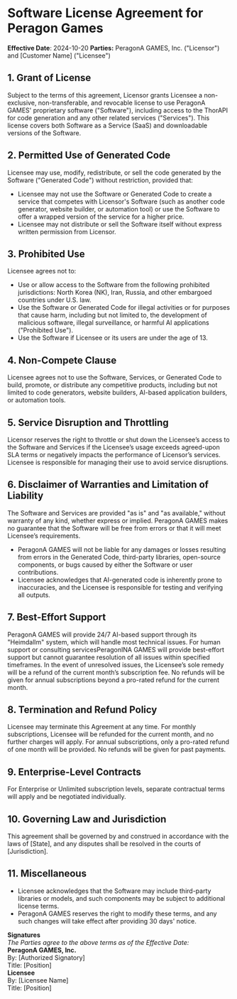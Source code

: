 # Software License Agreement for Peragon Games

**Effective Date**: 2024-10-20
**Parties:** PeragonA GAMES, Inc. ("Licensor") and [Customer Name] ("Licensee")

## 1. Grant of License
Subject to the terms of this agreement, Licensor grants Licensee a non-exclusive, non-transferable, and revocable license to use PeragonA GAMES' proprietary software ("Software"), including access to the ThorAPI for code generation and any other related services ("Services"). This license covers both Software as a Service (SaaS) and downloadable versions of the Software. 

## 2. Permitted Use of Generated Code
Licensee may use, modify, redistribute, or sell the code generated by the Software ("Generated Code") without restriction, provided that:
- Licensee may not use the Software or Generated Code to create a service that competes with Licensor's Software (such as another code generator, website builder, or automation tool) or use the Software to offer a wrapped version of the service for a higher price.
- Licensee may not distribute or sell the Software itself without express written permission from Licensor.

## 3. Prohibited Use
Licensee agrees not to:
- Use or allow access to the Software from the following prohibited jurisdictions: North Korea (NK), Iran, Russia, and other embargoed countries under U.S. law.
- Use the Software or Generated Code for illegal activities or for purposes that cause harm, including but not limited to, the development of malicious software, illegal surveillance, or harmful AI applications ("Prohibited Use").
- Use the Software if Licensee or its users are under the age of 13.

## 4. Non-Compete Clause
Licensee agrees not to use the Software, Services, or Generated Code to build, promote, or distribute any competitive products, including but not limited to code generators, website builders, AI-based application builders, or automation tools.

## 5. Service Disruption and Throttling
Licensor reserves the right to throttle or shut down the Licensee’s access to the Software and Services if the Licensee’s usage exceeds agreed-upon SLA terms or negatively impacts the performance of Licensor’s services. Licensee is responsible for managing their use to avoid service disruptions.

## 6. Disclaimer of Warranties and Limitation of Liability
The Software and Services are provided "as is" and "as available," without warranty of any kind, whether express or implied. PeragonA GAMES makes no guarantee that the Software will be free from errors or that it will meet Licensee’s requirements.
- PeragonA GAMES will not be liable for any damages or losses resulting from errors in the Generated Code, third-party libraries, open-source components, or bugs caused by either the Software or user contributions.
- Licensee acknowledges that AI-generated code is inherently prone to inaccuracies, and the Licensee is responsible for testing and verifying all outputs.

## 7. Best-Effort Support
PeragonA GAMES will provide 24/7 AI-based support through its "Heimdallm" system, which will handle most technical issues. For human support or consulting servicesPeragonINA GAMES will provide best-effort support but cannot guarantee resolution of all issues within specified timeframes. In the event of unresolved issues, the Licensee’s sole remedy will be a refund of the current month’s subscription fee. No refunds will be given for annual subscriptions beyond a pro-rated refund for the current month.

## 8. Termination and Refund Policy
Licensee may terminate this Agreement at any time. For monthly subscriptions, Licensee will be refunded for the current month, and no further charges will apply. For annual subscriptions, only a pro-rated refund of one month will be provided. No refunds will be given for past payments.

## 9. Enterprise-Level Contracts
For Enterprise or Unlimited subscription levels, separate contractual terms will apply and be negotiated individually.

## 10. Governing Law and Jurisdiction
This agreement shall be governed by and construed in accordance with the laws of [State], and any disputes shall be resolved in the courts of [Jurisdiction].

## 11. Miscellaneous
- Licensee acknowledges that the Software may include third-party libraries or models, and such components may be subject to additional license terms.
- PeragonA GAMES reserves the right to modify these terms, and any such changes will take effect after providing 30 days' notice.

**Signatures**  
_The Parties agree to the above terms as of the Effective Date:_  
**PeragonA GAMES, Inc.**  
By: [Authorized Signatory]  
Title: [Position]  
**Licensee**  
By: [Licensee Name]  
Title: [Position]

